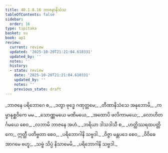 ```yaml
---
title: 40.1.8.16 ဘာဇနာနိသံသ
tableOfContents: false
sidebar:
  order: 16
type: tipitaka
basket: su
book: ap1
review:
  current: review
  updated: '2025-10-20T21:21:04.610331'
  updated_by: ''
  notes: ''
  history:
  - state: review
    date: '2025-10-20T21:21:04.610331'
    updated_by: ''
    notes: ''
    previous_state: draft
---
```



<DynamicBreadcrumb />


<ReviewStatus review={frontmatter.review} showDetails={true} />

<HypothesisAnnotation frontmatter={frontmatter} />

<Division number="132" book="ap1" e="ch" v="20" p="362">

<Paragraph number="4429" type="verses" book="ap1">
_ဘာဇနေ ပရိဘောဂေ စ,_  
_ဒတွာ ဗုဒ္ဓေ ဂဏုတ္တမေ;_  
_တီဏာနိသံသေ အနုဘောမိ,_  
_ကမ္မာနုစ္ဆဝိကေ မမ._  

</Paragraph>

</Division>
<Division number="133" book="ap1" e="ch" v="20" p="362">

<Paragraph number="4430" type="verses" book="ap1">
_သောဏ္ဏမယေ မဏိမယေ,_  
_အထောပိ ဖလိကာမယေ;_  
_လောဟိတင်္ဂမယေ စေဝ,_  
_လဘာမိ ဘာဇနေ အဟံ._  

</Paragraph>

</Division>
<Division number="134" book="ap1" e="ch" v="20" p="362">

<Paragraph number="4431" type="verses" book="ap1">
_ဘရိယာ ဒါသဒါသီ စ,_  
_ဟတ္ထိဿရထပတ္တိကေ;_  
ဣတ္ထီ ပတိဗ္ဗတာ စေဝ,_  
_ပရိဘောဂါနိ သဗ္ဗဒါ._  

</Paragraph>

</Division>
<Division number="135" book="ap1" e="ch" v="20" p="362">

<Paragraph number="4432" type="verses" book="ap1">
_ဝိဇ္ဇာ မန္တပဒေ စေဝ,_  
_ဝိဝိဓေ အာဂမေ ဗဟူ;_  
_သဗ္ဗံ သိပ္ပံ နိသာမေမိ,_  
_ပရိဘောဂါနိ သဗ္ဗဒါ._
</Paragraph>
</Division>